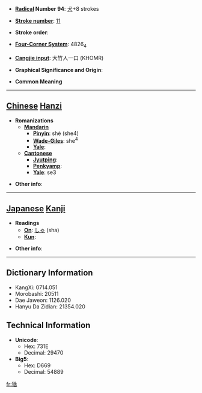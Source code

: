 * '''[[Wiktionary:Chinese radical index| Radical]] Number 94''': [[Wiktionary:Chinese radical index 犬|犬]]+8 strokes

* '''[[Wiktionary:Chinese total strokes index|Stroke number]]''': [[Wiktionary:Chinese total strokes index 11|11]]

* '''Stroke order''': 

* '''[[Wiktionary:Chinese four corner index|Four-Corner System]]''': 4826<sub>4</sub>

* '''[[Wiktionary:Chinese Cangjie index|Cangjie input]]''': 大竹人一口 (KHOMR)

* '''Graphical Significance and Origin''': 

* '''Common Meaning'''

----

== [[Chinese]] [[Hanzi]] ==

* '''Romanizations'''
** '''[[Mandarin]]'''
*** '''[[Pinyin]]''': shè (she4)
*** '''[[Wade-Giles]]''': she<sup>4</sup>
*** '''[[Yale]]''': 
** '''[[Cantonese]]'''
*** '''[[Jyutping]]''':
*** '''[[Penkyamp]]''': 
*** '''[[Yale]]''': se3

* '''Other info''': 

----

== [[Japanese]] [[Kanji]] ==

* '''Readings'''
** '''[[On]]''': [[しゃ]] (sha)
** '''[[Kun]]''': 

* '''Other info''':  

----

== Dictionary Information ==

* KangXi: 0714.051
* Morobashi: 20511
* Dae Jaweon: 1126.020
* Hanyu Da Zidian: 21354.020

== Technical Information ==

* '''Unicode''':
** Hex: 731E
** Decimal: 29470
* '''Big5''':
** Hex: D669
** Decimal: 54889

[[fr:猞]]